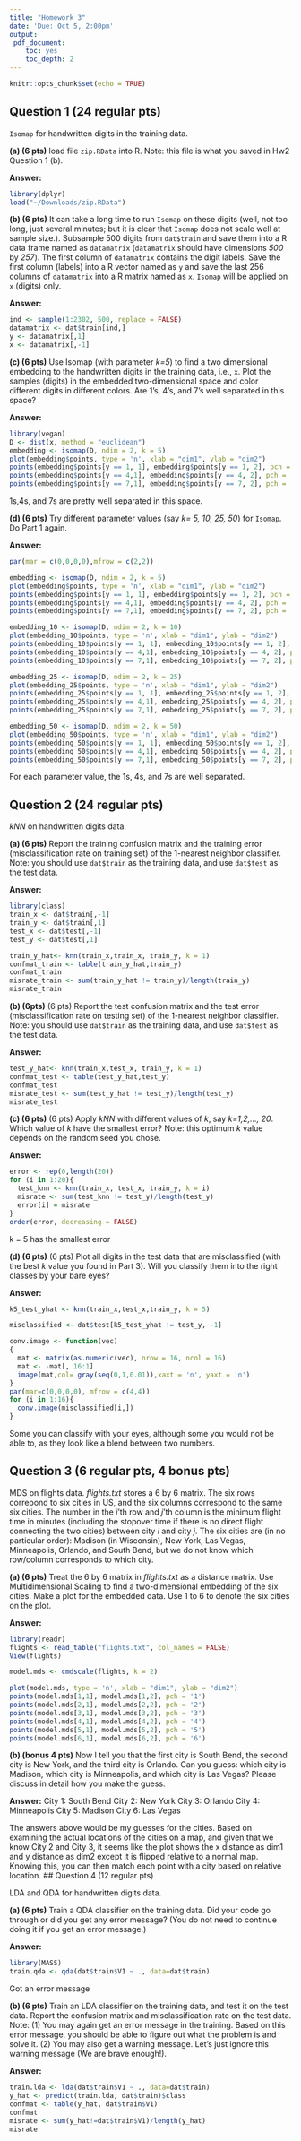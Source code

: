 ```yaml
---
title: "Homework 3"
date: 'Due: Oct 5, 2:00pm'
output:
 pdf_document:
    toc: yes
    toc_depth: 2
---
```


```r
knitr::opts_chunk$set(echo = TRUE)
```


## Question 1 (24 regular pts)

`Isomap` for handwritten digits in the training data.

**(a) (6 pts)** load file `zip.RData` into R. Note: this file is what you saved in Hw2 Question 1 (b).

**Answer:** 

```r
library(dplyr)
load("~/Downloads/zip.RData")
```


**(b) (6 pts)** It can take a long time to run `Isomap` on these digits (well, not too long, just several minutes; but it is clear that `Isomap` does not scale well at sample size.). Subsample 500 digits from `dat$train` and save them into a R data frame named as `datamatrix` (`datamatrix` should have dimensions _500_ by _257_). The first column of `datamatrix` contains the digit labels. Save the first column (labels) into a R vector named as `y` and save the last 256 columns of `datamatrix` into a R matrix named as `x`. `Isomap` will be applied on `x` (digits) only.

**Answer:** 

```r
ind <- sample(1:2302, 500, replace = FALSE)
datamatrix <- dat$train[ind,]
y <- datamatrix[,1]
x <- datamatrix[,-1]
```

**(c) (6 pts)** Use Isomap (with parameter _k=5_) to find a two dimensional embedding to the handwritten digits in the training data, i.e., `x`. Plot the samples (digits) in the embedded two-dimensional space and color different digits in different colors. Are 1’s, 4’s, and 7’s well separated in this space? 

**Answer:** 

```r
library(vegan)
D <- dist(x, method = "euclidean")
embedding <- isomap(D, ndim = 2, k = 5)
plot(embedding$points, type = 'n', xlab = "dim1", ylab = "dim2")
points(embedding$points[y == 1, 1], embedding$points[y == 1, 2], pch = '1', col = 'black')
points(embedding$points[y == 4,1], embedding$points[y == 4, 2], pch = '4', col = 'red')
points(embedding$points[y == 7,1], embedding$points[y == 7, 2], pch = '7', col = 'blue')
```
1s,4s, and 7s are pretty well separated in this space.


**(d) (6 pts)** Try different parameter values (say _k= 5, 10, 25, 50_) for `Isomap`. Do Part 1 again. 

**Answer:** 

```r
par(mar = c(0,0,0,0),mfrow = c(2,2))

embedding <- isomap(D, ndim = 2, k = 5)
plot(embedding$points, type = 'n', xlab = "dim1", ylab = "dim2")
points(embedding$points[y == 1, 1], embedding$points[y == 1, 2], pch = '1', col = 'black')
points(embedding$points[y == 4,1], embedding$points[y == 4, 2], pch = '4', col = 'red')
points(embedding$points[y == 7,1], embedding$points[y == 7, 2], pch = '7', col = 'blue')

embedding_10 <- isomap(D, ndim = 2, k = 10)
plot(embedding_10$points, type = 'n', xlab = "dim1", ylab = "dim2")
points(embedding_10$points[y == 1, 1], embedding_10$points[y == 1, 2], pch = '1', col = 'black')
points(embedding_10$points[y == 4,1], embedding_10$points[y == 4, 2], pch = '4', col = 'red')
points(embedding_10$points[y == 7,1], embedding_10$points[y == 7, 2], pch = '7', col = 'blue')

embedding_25 <- isomap(D, ndim = 2, k = 25)
plot(embedding_25$points, type = 'n', xlab = "dim1", ylab = "dim2")
points(embedding_25$points[y == 1, 1], embedding_25$points[y == 1, 2], pch = '1', col = 'black')
points(embedding_25$points[y == 4,1], embedding_25$points[y == 4, 2], pch = '4', col = 'red')
points(embedding_25$points[y == 7,1], embedding_25$points[y == 7, 2], pch = '7', col = 'blue')

embedding_50 <- isomap(D, ndim = 2, k = 50)
plot(embedding_50$points, type = 'n', xlab = "dim1", ylab = "dim2")
points(embedding_50$points[y == 1, 1], embedding_50$points[y == 1, 2], pch = '1', col = 'black')
points(embedding_50$points[y == 4,1], embedding_50$points[y == 4, 2], pch = '4', col = 'red')
points(embedding_50$points[y == 7,1], embedding_50$points[y == 7, 2], pch = '7', col = 'blue')
```
For each parameter value, the 1s, 4s, and 7s are well separated. 


## Question 2 (24 regular pts)

_kNN_ on handwritten digits data.

**(a) (6 pts)** Report the training confusion matrix and the training error (misclassification rate on training set) of the 1-nearest neighbor classifier. Note: you should use `dat$train` as the training data, and use `dat$test` as the test data. 

**Answer:** 

```r
library(class)
train_x <- dat$train[,-1]
train_y <- dat$train[,1]
test_x <- dat$test[,-1]
test_y <- dat$test[,1]

train_y_hat<- knn(train_x,train_x, train_y, k = 1)
confmat_train <- table(train_y_hat,train_y)
confmat_train
misrate_train <- sum(train_y_hat != train_y)/length(train_y)
misrate_train
```


**(b) (6pts)** (6 pts) Report the test confusion matrix and the test error (misclassification rate on testing set) of the 1-nearest neighbor classifier. Note: you should use `dat$train` as the training data, and use `dat$test` as the test data.

**Answer:**

```r
test_y_hat<- knn(train_x,test_x, train_y, k = 1)
confmat_test <- table(test_y_hat,test_y)
confmat_test
misrate_test <- sum(test_y_hat != test_y)/length(test_y)
misrate_test
```


**(c) (6 pts)** (6 pts) Apply _kNN_ with different values of _k_, say _k=1,2,..., 20_. Which value of _k_ have the smallest error? Note: this optimum _k_ value depends on the random seed you chose.

**Answer:**

```r
error <- rep(0,length(20))
for (i in 1:20){
  test_knn <- knn(train_x, test_x, train_y, k = i)
  misrate <- sum(test_knn != test_y)/length(test_y)
  error[i] = misrate
}
order(error, decreasing = FALSE)
```
k = 5 has the smallest error

**(d) (6 pts)** (6 pts) Plot all digits in the test data that are misclassified (with the best _k_ value you found in Part 3). Will you classify them into the right classes by your bare eyes?

**Answer:** 

```r
k5_test_yhat <- knn(train_x,test_x,train_y, k = 5)

misclassified <- dat$test[k5_test_yhat != test_y, -1]

conv.image <- function(vec)
{
  mat <- matrix(as.numeric(vec), nrow = 16, ncol = 16)
  mat <- -mat[, 16:1]
  image(mat,col= gray(seq(0,1,0.01)),xaxt = 'n', yaxt = 'n')
}
par(mar=c(0,0,0,0), mfrow = c(4,4))
for (i in 1:16){
  conv.image(misclassified[i,])
}
```
Some you can classify with your eyes, although some you would not be able to, as they look like a blend between two numbers. 


## Question 3 (6 regular pts, 4 bonus pts)
MDS on flights data. _flights.txt_ stores a 6 by 6 matrix.
The six rows correpond to six cities in US, and the six columns correspond
to the same six cities. The number in the $i$'th row and $j$'th
column is the minimum flight time in minutes (including the stopover
time if there is no direct flight connecting the two cities) between
city $i$ and city $j$. The six cities are (in no particular order):
Madison (in Wisconsin), New York, Las Vegas, Minneapolis, Orlando,
and South Bend, but we do not know which row/column corresponds to
which city.

**(a) (6 pts)** Treat the 6 by 6 matrix in _flights.txt_ as a distance matrix. Use Multidimensional Scaling to find a two-dimensional embedding of the six cities. Make a plot for the embedded data. Use 1 to 6 to denote the six cities on the plot.

**Answer:**
	
```r
library(readr)
flights <- read_table("flights.txt", col_names = FALSE)
View(flights)

model.mds <- cmdscale(flights, k = 2)

plot(model.mds, type = 'n', xlab = "dim1", ylab = "dim2")
points(model.mds[1,1], model.mds[1,2], pch = '1')
points(model.mds[2,1], model.mds[2,2], pch = '2')
points(model.mds[3,1], model.mds[3,2], pch = '3')
points(model.mds[4,1], model.mds[4,2], pch = '4')
points(model.mds[5,1], model.mds[5,2], pch = '5')
points(model.mds[6,1], model.mds[6,2], pch = '6')

```	
	
**(b) (bonus 4 pts)** Now I tell you that the first city is South Bend, the second city is New York, and the third city is Orlando. Can you guess: which city is Madison, which city is Minneapolis, and which city is Las Vegas? Please discuss in detail how you make the guess.

**Answer:**
City 1: South Bend
City 2: New York
City 3: Orlando
City 4: Minneapolis
City 5: Madison
City 6: Las Vegas

The answers above would be my guesses for the cities. Based on examining the actual locations of the cities on a map, and given that we know City 2 and City 3, it seems like the plot shows the x distance as dim1 and y distance as dim2 except it is flipped relative to a normal map. Knowing this, you can then match each point with a city based on relative location. 
## Question 4 (12 regular pts)

LDA and QDA for handwritten digits data.

**(a) (6 pts)**  Train a QDA classifier on the training data. Did your code
	go through or did you get any error message? (You do not need to continue
	doing it if you get an error message.)
	
**Answer:**
	
```r
library(MASS)
train.qda <- qda(dat$train$V1 ~ ., data=dat$train)
```
Got an error message
	
**(b) (6 pts)** Train an LDA classifier on the training data, and test it on the test data. Report the confusion matrix and misclassification rate on the test data. Note: (1) You may again get an error message in the training. Based on this error message, you should be able to figure out what the problem is and solve it. (2) You may also get a warning message. Let's just ignore this warning message (We are brave enough!).

**Answer:**

```r
train.lda <- lda(dat$train$V1 ~ ., data=dat$train)
y_hat <- predict(train.lda, dat$train)$class
confmat <- table(y_hat, dat$train$V1)
confmat
misrate <- sum(y_hat!=dat$train$V1)/length(y_hat)
misrate
```
	




